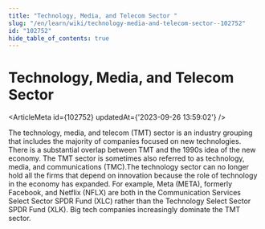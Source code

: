 ```yaml
---
title: "Technology, Media, and Telecom Sector "
slug: "/en/learn/wiki/technology-media-and-telecom-sector--102752"
id: "102752"
hide_table_of_contents: true
---
```



# Technology, Media, and Telecom Sector 

<ArticleMeta id={102752} updatedAt={'2023-09-26 13:59:02'} />
<div className='border-solid border-b border-t-0 my-4 border-[var(--ifm-color-gray-300)]' />

The technology, media, and telecom (TMT) sector is an industry grouping that includes the majority of companies focused on new technologies. There is a substantial overlap between TMT and the 1990s idea of the new economy. The TMT sector is sometimes also referred to as technology, media, and communications (TMC).The technology sector can no longer hold all the firms that depend on innovation because the role of technology in the economy has expanded. For example, Meta (META), formerly Facebook, and Netflix (NFLX) are both in the Communication Services Select Sector SPDR Fund (XLC) rather than the Technology Select Sector SPDR Fund (XLK). Big tech companies increasingly dominate the TMT sector.
